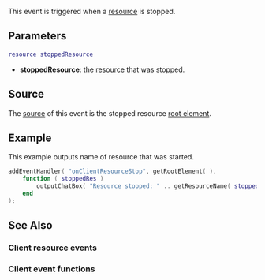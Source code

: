{{Client event}}
 
This event is triggered when a [[/resource.md|resource]] is stopped.

==Parameters== 
<syntaxhighlight lang="lua">
resource stoppedResource
</syntaxhighlight>

*'''stoppedResource''': the [[/resource.md|resource]] that was stopped.

==Source==
The [[/event_system#Event_source.md|source]] of this event is the stopped resource [[/root element.md|root element]].

==Example== 
This example outputs name of resource that was started.
<syntaxhighlight lang="lua">
addEventHandler( "onClientResourceStop", getRootElement( ),
    function ( stoppedRes )
        outputChatBox( "Resource stopped: " .. getResourceName( stoppedRes ) );
    end
);
</syntaxhighlight>

==See Also==
===Client resource events===
{{Client_resource_events}}
===Client event functions===
{{Client_event_functions}}